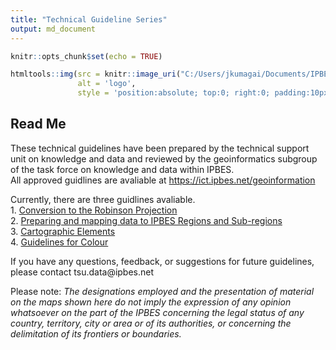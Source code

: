 ---
title: "Technical Guideline Series"
output: md_document
---

```{r setup, include=FALSE}
knitr::opts_chunk$set(echo = TRUE)
```

```{r, echo=FALSE}
htmltools::img(src = knitr::image_uri("C:/Users/jkumagai/Documents/IPBES/R/Geoinformatics/Technical Guidelines Series/logo2.png"), 
               alt = 'logo', 
               style = 'position:absolute; top:0; right:0; padding:10px; width: 600px; height: 135px;') 
```


## Read Me    

These technical guidelines have been prepared by the technical support unit on knowledge and data and reviewed by the geoinformatics subgroup of the task force on knowledge and data within IPBES.   
All approved guidlines are avaliable at [https://ict.ipbes.net/geoinformation](https://ict.ipbes.net/geoinformation)   

Currently, there are three guidlines avaliable.   
1. [Conversion to the Robinson Projection](https://jkumagai96.github.io/Technical-Guideline-Series/robinson_projection_v2.html)      
2. [Preparing and mapping data to IPBES Regions and Sub-regions](https://jkumagai96.github.io/Technical-Guideline-Series/mapping_regions_v2.html)  
3. [Cartographic Elements](https://jkumagai96.github.io/Technical-Guideline-Series/cartograhic_guidelines_v1.html)  
4. [Guidelines for Colour](https://jkumagai96.github.io/Technical-Guideline-Series/guidelines-for-color.html)
  
If you have any questions, feedback, or suggestions for future guidelines, please contact tsu.data@ipbes.net     

Please note:
*The designations employed and the presentation of material on the maps shown here do not imply the expression of any opinion whatsoever on the part of the IPBES concerning the legal status of any country, territory, city or area or of its authorities, or concerning the delimitation of its frontiers or boundaries.* 